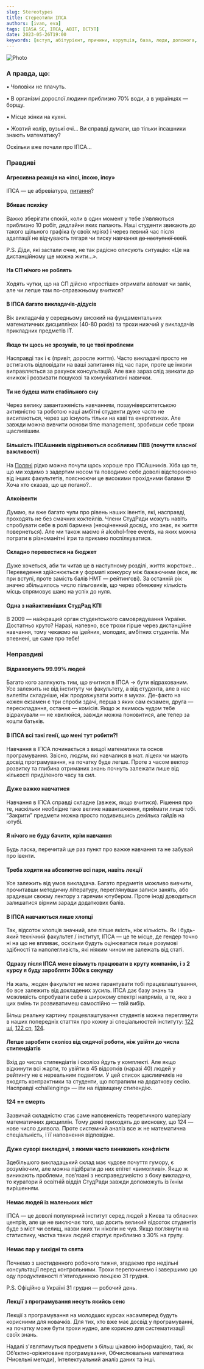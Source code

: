 ```yaml
---
slug: Stereotypes
title: Стереотипи ІПСА
authors: [ivan, eva]
tags: [IASA SC, ІПСА, ABIT, ВСТУП]
date: 2023-05-26T19:00
keywords: [вступ, абітурієнт, причини, корупція, база, люди, допомога, дедлайн, знання, Студрада, робота, можливості]
---
```


![Photo](./167.png)

<!--truncate-->

### А правда, що:
• Чоловіки не плачуть.

• В організмі дорослої людини приблизно 70% води, а в українцях — борщу.

• Місце жінки на кухні.

• Жовтий колір, вузькі очі… Ви справді думали, що тільки іпсашники знають математику?

Оскільки вже почали про ІПСА…

### Правдиві

#### Агресивна реакція на «іпсі, іпсою, іпсу»

ІПСА — це абревіатура, [питання](https://www.youtube.com/watch?v=7pBOhzcBork&ab_channel=iasaLEGE)?

#### Вбиває психіку

Важко зберігати спокій, коли в один момент у тебе з’являються приблизно 10 робіт, дедлайни яких палають. Наші студенти звикають до такого щільного графіка (у своїх мріях) і через певний час після адаптації не відчувають тягаря чи тиску навчання ~~до наступної сесії~~.

P.S. Діди, які застали очне, не так радісно описують ситуацію: «Це на дистанційному ще можна жити…».

#### На СП нічого не роблять

Ходять чутки, що на СП дійсно «простіше» отримати автомат чи залік, але чи легше там по-справжньому вчитися?

#### В ІПСА багато викладачів-дідусів

Вік викладачів у середньому високий на фундаментальних математичних дисциплінах (40-80 років) та трохи нижчий у викладачів прикладних предметів IT.

#### Якщо ти щось не зрозумів, то це твої проблеми

Насправді так і є (привіт, доросле життя). Часто викладачі просто не встигають відповідати на ваші запитання під час пари, проте це інколи виправляється за рахунок консультацій. Але вже зараз слід звикати до книжок і розвивати пошукові та комунікативні навички. 

#### Ти не будеш мати стабільного сну

Через велику завантаженість навчанням, позауніверситетською активністю та роботою наші амбітні студенти дуже часто не висипаються, через що існують тільки на каві та енергетиках. Але завжди можна вивчити основи time management, зробивши себе трохи щасливішим.

#### Більшість ІПСАшників відрізняються особливим ПВВ (почуття власної важливості)

На [Поляні](https://www.google.com/maps/place/%D0%A1%D0%BA%D0%B2%D0%B5%D1%80+%D1%96%D0%BC%D0%B5%D0%BD%D1%96+%D0%9E%D0%BB%D0%B5%D0%BD%D0%B8+%D0%A2%D0%B5%D0%BB%D1%96%D0%B3%D0%B8/@50.4473255,30.453954,17z/data=!3m1!4b1!4m6!3m5!1s0x40d4cc27725b49d7:0xd00801d72ba54c32!8m2!3d50.4473255!4d30.453954!16s%2Fg%2F11h1694_1?entry=ttu) рідко можна почути щось хороше про ІПСАшників. Хіба що те, що ми ходимо з задертим носом та поводимо себе доволі відсторонено від інших факультетів, пояснюючи це  високими прохідними балами 😎 Хоча хто сказав, що це погано?..

#### Алкоівенти

Думаю, ви вже багато чули про рівень наших івентів, які, насправді, проходять не без смачних коктейлів. Члени СтудРади можуть навіть спробувати себе в ролі бармена (неоціненний досвід, хто знає, як життя повернеться). Але ми також маємо й alcohol-free events, на яких можна пограти в різноманітні ігри та приємно поспілкуватися.

#### Складно перевестися на бюджет

Дуже хочеться, аби ти читав це в наступному розділі, життя жорстоке... Переведення здійснюється у форматі конкурсу між бажаючими (все, як при вступі, проте замість балів НМТ — рейтингові). За останній рік значно збільшилось число пільговиків, що через обмежену кількість місць спрямовує шанс на успіх до нуля.

#### Одна з найактивніших СтудРад КПІ

В 2009 — найкращий орган студентського самоврядування України. Достатньо круто? Наразі, напевно, все трохи гірше через дистанційне навчання, тому чекаємо на ідейних, молодих, амбітних студентів. Ми впевнені, це саме про тебе!

### Неправдиві

#### Відраховують 99.99% людей

Багато кого залякують тим, що вчитися в ІПСА → бути відрахованим. Усе залежить не від інституту чи факультету, а від студента, але в нас вилетіти складніше, ніж продовжувати жити в муках. Де-факто на кожен екзамен є три спроби здачі, перша з яких сам екзамен, друга — перескладання, остання — комісія. Якщо ж якимось чудом тебе відрахували — не хвилюйся, завжди можна поновитися, але тепер за кошти батьків.

#### В ІПСА всі такі генії, що мені тут робити?!

Навчання в ІПСА починається з вищої математики та основ програмування. Звісно, людям, які навчалися в мат. ліцеях чи мають досвід програмування, на початку буде легше. Проте з часом вектор розвитку та глибина отриманих знань почнуть залежати лише від кількості приділеного часу та сил.

#### Дуже важко навчатися

Навчання в ІПСА справді складне (авжеж, якщо вчитися). Рішення про те, наскільки необхідне таке велике навантаження, приймати лише тобі. “Закрити” предмети можна просто подивившись декілька гайдів на ютубі.

#### Я нічого не буду бачити, крім навчання

Будь ласка, перечитай ще раз пункт про важке навчання та не забувай про івенти.

#### Треба ходити на абсолютно всі пари, навіть лекції

Усе залежить від умов викладача. Багато предметів можливо вивчити, прочитавши методичну літературу, переглянувши записи занять, або зрадивши своєму лектору з гарячим ютубером. Проте іноді доводиться залишатися вірним заради додаткових балів.

#### В ІПСА навчаються лише хлопці

Так, відсоток хлопців значний, але ліпше якість, ніж кількість. Як і будь-який технічний факультет / інститут, ІПСА — це те місце, де гендер точно ні на що не впливає, оскільки будуть оцінюватися лише розумові здібності та наполегливість, які ніяким чином не залежать від статі.

#### Одразу після ІПСА мене візьмуть працювати в круту компанію, і з 2 курсу я буду заробляти 300к в секунду

На жаль, жоден факультет не може гарантувати тобі працевлаштування, бо все залежить від докладених зусиль. ІПСА дає базу знань та можливість спробувати себе в широкому спектрі напрямів, а те, яке з цих вмінь ти розвиватимеш самостійно — твій вибір.

Більш реальну картину працевлаштування студентів можна переглянути в наших попередніх статтях про кожну зі спеціальностей інституту: [122 ші](https://iasastudentcouncil.github.io/iasa-sc-blog/blog/AI), [122 сп](https://iasastudentcouncil.github.io/iasa-sc-blog/blog/122%D0%A1%D0%9F/), [124](https://iasastudentcouncil.github.io/iasa-sc-blog/blog/124).

#### Легше заробити сколіоз від сидячої роботи, ніж увійти до числа стипендіатів

Вхід до числа стипендіатів і сколіоз йдуть у комплекті. Але якщо відкинути всі жарти, то увійти в 45 відсотків (наразі 40) людей у рейтингу не є нереальним подвигом. У цей список щасливчиків не входять контрактники та студенти, що потрапили на додаткову сесію. Насправді «challenging» — іти на підвищену стипендію.

#### 124 == смерть

Зазвичай складністю стає саме наповненість теоретичного матеріалу математичних дисциплін. Тому деякі приходять до висновку, що 124 — нове число диявола. Проте системний аналіз все ж не математична спеціальність, і її наповнення відповідне.

#### Дуже суворі викладачі, з якими часто виникають конфлікти

Здебільшого викладацький склад має чудове почуття гумору, є розуміючим, але можна підібрати до них епітет «вимогливі». Якщо ж виникають проблеми, пов’язані з несправедливістю з боку викладача, то куратори й освітній відділ СтудРади завжди допоможуть із їхнім вирішенням.

#### Немає людей із маленьких міст

ІПСА — це доволі популярний інститут серед людей з Києва та обласних центрів, але це не виключає того, що досить великий відсоток студентів буде з міст чи селищ, назви яких ти ніколи не чув. Якщо поглянути на статистику, частка таких людей стартує приблизно з 30% на групу.

#### Немає пар у вихідні та свята

Почнемо з шестиденного робочого тижня, згадаємо про недільні консультації перед контрольними. Трохи перепочинемо і завершимо цю оду продуктивності п'ятигодинною лекцією 31 грудня.

P.S. Офіційно в Україні 31 грудня — робочий день.

#### Лекції з програмування несуть якийсь сенс

Лекції з програмування на молодших курсах насамперед будуть корисними для новачків. Для тих, хто вже має досвід у програмуванні, на початку може бути трохи нудно, але корисно для систематизації своїх знань.

Надалі з'являтимуться предмети з більш цікавою інформацією, такі, як Об’єктно-орієнтоване програмування, Обчислювальна математика (Чисельні методи), Інтелектуальний аналіз даних та інші.


